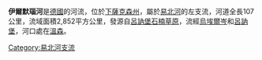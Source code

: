 {{infobox river<!-- de:Template:Infobox Fluss -->
| name = Ilmenau
| map = 
| map_size = 
| map_caption = 
| image = Ilmenau bei Uelzen.jpg
| image_size = 
| image_caption = [[于尔岑|于尔岑]]河段
| subdivision_type1 = Country 
| subdivision_name1 = 
| subdivision_type2 = State
| subdivision_name2 = [[Lower_Saxony|Lower Saxony]], [[Germany|Germany]]
| subdivision_type3 = Reference no.
| subdivision_name3 = DE: 594
| length = {{convert|107|km|mi|abbr=on}}
| width_avg = 
| depth_avg = 
| source1_location = 由Gerdau和Stederau在[[于尔岑|于尔岑]]汇流而成
| source1_coordinates = {{Coord|52.947639|10.5536806|type:river_region:DE-NI|format=dms|display=inline,title}}
| source1_elevation = {{Höhe|35}}
| mouth_location = [[温森_(下萨克森州)|温森]][[易北河|易北河]]
| mouth_coordinates = {{Coord|53.395417|10.17361|type:river_region:DE-NI|format=dms|display=inline}}
| mouth_elevation = {{Höhe|2}}
| basin_population = 
| basin_landmarks = {{ubl|市镇: [[于尔岑|于尔岑]]、[[吕讷堡|吕讷堡]]、[[温森_(下萨克森州)|温森]]、[[巴特贝文森|巴特贝文森]]、[[巴尔多维克|巴尔多维克]]|村庄: [[埃门多夫|埃门多夫]]、[[维托夫|维托夫]]}}
| river_system = [[易北河|易北河]]
| progression = [[易北河|易北河]] → [[北海_(大西洋)|北海]]
| basin_size = {{convert|2852|km2|mi2|abbr=on}}
| discharge1_location = 
| discharge1_min = 
| discharge1_avg = {{convert|17.7|m3/s|cuft/s|abbr=on}}
| discharge1_max = 
| tributaries_right = Wipperau, Röbbelbach, Wohbeck, Vierenbach, Dieksbach, Neetze Canal, Neetze, Ilau-Schneegraben
| tributaries_left = Bienenbütteler Mühlenbach, Barnstedt Melbecker Bach, Hasenburger Mühlenbach, [[卢厄河|卢厄河]]
| waterbodies = 
| ports = 
| bridges = 
| custom_label = 通航
| custom_data = {{convert|28.84|km|mi|abbr=on}}
| extra = 
}}
'''伊爾默瑙河'''是[[德國|德國]]的河流，位於[[下薩克森州|下薩克森州]]，屬於[[易北河|易北河]]的左支流，河道全長107公里，流域面積2,852平方公里，發源自[[呂訥堡石楠草原|呂訥堡石楠草原]]，流經[[烏埃爾岑|烏埃爾岑]]和[[呂訥堡|呂訥堡]]，河口處在[[溫森_(下薩克森州)|溫森]]。

{{Germany-geo-stub}}
[[Category:易北河支流|Category:易北河支流]]
